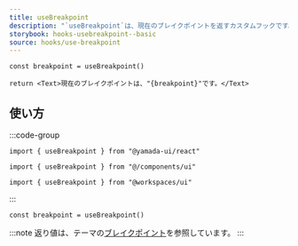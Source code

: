 ```yaml
---
title: useBreakpoint
description: "`useBreakpoint`は、現在のブレイクポイントを返すカスタムフックです。このフックは、ウィンドウのサイズの変更を監視し、適切な値を返します。"
storybook: hooks-usebreakpoint--basic
source: hooks/use-breakpoint
---
```


```tsx preview functional client
const breakpoint = useBreakpoint()

return <Text>現在のブレイクポイントは、"{breakpoint}"です。</Text>
```

## 使い方

:::code-group

```tsx [package]
import { useBreakpoint } from "@yamada-ui/react"
```

```tsx [alias]
import { useBreakpoint } from "@/components/ui"
```

```tsx [monorepo]
import { useBreakpoint } from "@workspaces/ui"
```

:::

```tsx
const breakpoint = useBreakpoint()
```

:::note
返り値は、テーマの[ブレイクポイント](/docs/theming/breakpoints)を参照しています。
:::
